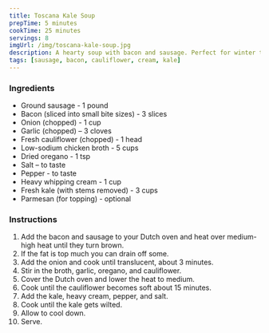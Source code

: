 ```yaml
---
title: Toscana Kale Soup
prepTime: 5 minutes
cookTime: 25 minutes
servings: 8
imgUrl: /img/toscana-kale-soup.jpg
description: A hearty soup with bacon and sausage. Perfect for winter time and any time you want bacon and sausage
tags: [sausage, bacon, cauliflower, cream, kale]
---
```


### Ingredients

- Ground sausage - 1 pound
- Bacon (sliced into small bite sizes) - 3 slices
- Onion (chopped) - 1 cup
- Garlic (chopped) – 3 cloves
- Fresh cauliflower (chopped) - 1 head
- Low-sodium chicken broth - 5 cups
- Dried oregano - 1 tsp
- Salt – to taste
- Pepper - to taste
- Heavy whipping cream - 1 cup
- Fresh kale (with stems removed) - 3 cups
- Parmesan (for topping) - optional

### Instructions

1. Add the bacon and sausage to your Dutch oven and heat over medium-high heat until they turn brown.
1. If the fat is top much you can drain off some.
1. Add the onion and cook until translucent, about 3 minutes.
1. Stir in the broth, garlic, oregano, and cauliflower.
1. Cover the Dutch oven and lower the heat to medium.
1. Cook until the cauliflower becomes soft about 15 minutes.
1. Add the kale, heavy cream, pepper, and salt.
1. Cook until the kale gets wilted.
1. Allow to cool down.
1. Serve.
